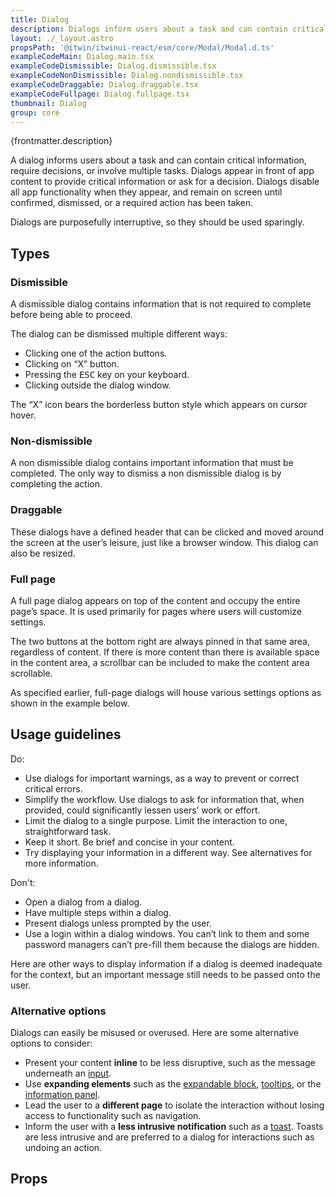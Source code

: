 ```yaml
---
title: Dialog
description: Dialogs inform users about a task and can contain critical information, require decisions, or involve multiple tasks.
layout: ./_layout.astro
propsPath: '@itwin/itwinui-react/esm/core/Modal/Modal.d.ts'
exampleCodeMain: Dialog.main.tsx
exampleCodeDismissible: Dialog.dismissible.tsx
exampleCodeNonDismissible: Dialog.nondismissible.tsx
exampleCodeDraggable: Dialog.draggable.tsx
exampleCodeFullpage: Dialog.fullpage.tsx
thumbnail: Dialog
group: core
---
```



<p>{frontmatter.description}</p>

<LiveExample src={frontmatter.exampleCodeMain} />

A dialog informs users about a task and can contain critical information, require decisions, or involve multiple tasks. Dialogs appear in front of app content to provide critical information or ask for a decision. Dialogs disable all app functionality when they appear, and remain on screen until confirmed, dismissed, or a required action has been taken.

Dialogs are purposefully interruptive, so they should be used sparingly.

## Types

### Dismissible

A dismissible dialog contains information that is not required to complete before being able to proceed.

<LiveExample src={frontmatter.exampleCodeDismissible} />

The dialog can be dismissed multiple different ways:

- Clicking one of the action buttons.
- Clicking on “X” button.
- Pressing the <kbd>ESC</kbd> key on your keyboard.
- Clicking outside the dialog window.

The “X” icon bears the borderless button style which appears on cursor hover.

### Non-dismissible

A non dismissible dialog contains important information that must be completed. The only way to dismiss a non dismissible dialog is by completing the action.

<LiveExample src={frontmatter.exampleCodeNonDismissible} />

### Draggable

These dialogs have a defined header that can be clicked and moved around the screen at the user’s leisure, just like a browser window. This dialog can also be resized.

<LiveExample src={frontmatter.exampleCodeDraggable} />

### Full page

A full page dialog appears on top of the content and occupy the entire page’s space. It is used primarily for pages where users will customize settings.

<LiveExample src={frontmatter.exampleCodeFullpage} />

The two buttons at the bottom right are always pinned in that same area, regardless of content. If there is more content than there is available space in the content area, a scrollbar can be included to make the content area scrollable.

As specified earlier, full-page dialogs will house various settings options as shown in the example below.

## Usage guidelines

Do:

- Use dialogs for important warnings, as a way to prevent or correct critical errors.
- Simplify the workflow. Use dialogs to ask for information that, when provided, could significantly lessen users’ work or effort.
- Limit the dialog to a single purpose. Limit the interaction to one, straightforward task.
- Keep it short. Be brief and concise in your content.
- Try displaying your information in a different way. See alternatives for more information.

Don't:

- Open a dialog from a dialog.
- Have multiple steps within a dialog.
- Present dialogs unless prompted by the user.
- Use a login within a dialog windows. You can’t link to them and some password managers can’t pre-fill them because the dialogs are hidden.

Here are other ways to display information if a dialog is deemed inadequate for the context, but an important message still needs to be passed onto the user.

### Alternative options

Dialogs can easily be misused or overused.  Here are some alternative options to consider:

- Present your content **inline** to be less disruptive, such as the message underneath an [input](input).
- Use **expanding elements** such as the [expandable block](expandableblock), [tooltips](tooltip), or the [information panel](informationpanel).
- Lead the user to a **different page** to isolate the interaction without losing access to functionality such as navigation.
- Inform the user with a **less intrusive notification** such as a [toast](toast). Toasts are less intrusive and are preferred to a dialog for interactions such as undoing an action.

## Props

<PropsTable path={frontmatter.propsPath} />
